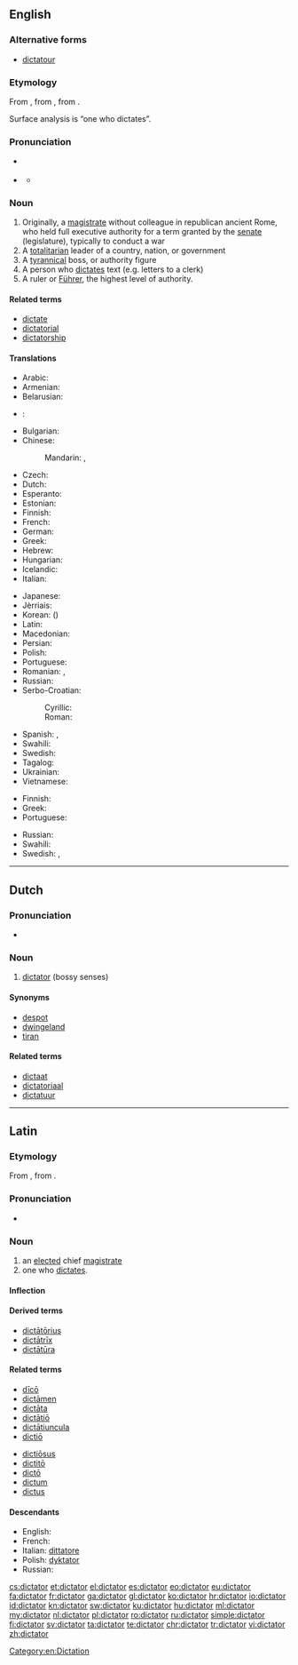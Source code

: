 ==English==
{{wikipedia}}

===Alternative forms===
* [[dictatour]] {{qualifier|obsolete}}

===Etymology===
From {{etyl|la|en}} {{term/t|la|dictātor||a chief magistrate}}, from {{term/t|la|dictō||dictate, prescribe}}, from {{term/t|la|dīcō||say, speak}}.

Surface analysis is {{suffix|dictate|or|t2=(agent)}} “one who dictates”.

===Pronunciation===
* {{a|UK}} {{IPA|/dɪkˈteɪtə(ɹ)/}}
* {{a|US}} {{IPA|/ˈdɪkteɪtəɹ/}}
** {{audio|en-us-dictator.ogg|Audio (US)|lang=en}}

===Noun===
{{en-noun}}

# Originally, a [[magistrate]] without colleague in republican ancient Rome, who held full executive authority for a term granted by the [[senate]] (legislature), typically to conduct a war
# A [[totalitarian]] leader of a country, nation, or government
# A [[tyrannical]] boss, or authority figure
# A person who [[dictate]]s text (e.g. letters to a clerk)
# A ruler or [[Führer]], the highest level of authority.

====Related terms====
* [[dictate]]
* [[dictatorial]]
* [[dictatorship]]

====Translations====
{{trans-top|totalitarian leader of a dictatorship}}
* Arabic: {{t|ar|دكتاتور|m|tr=diktatur, dīktātūr|sc=Arab}}
* Armenian: {{t|hy|բռնապետ|sc=Armn}}
* Belarusian: {{t|be|дыктатар|m|tr=dyktátar|sc=Cyrl}}
* {{ttbc|br}}: {{t|br|diktatour|m}}<!-- -ien {{p}} - ? -->
* Bulgarian: {{t+|bg|диктатор|m|tr=diktátor|sc=Cyrl}}
* Chinese:
*: Mandarin: {{t+|cmn|獨裁者|sc=Hani}}, {{t|cmn|独裁者|tr=dúcáizhě|sc=Hani}}
* Czech: {{t|cs|diktátor|m}}
* Dutch: {{t+|nl|dictator|m}}
* Esperanto: {{t|eo|diktatoro}}
* Estonian: {{t|et|diktaator}}
* Finnish: {{t+|fi|diktaattori}}
* French: {{t+|fr|dictateur|m}}
* German: {{t+|de|Diktator|m}}
* Greek: {{t+|el|δικτάτορας|m|tr=diktátoras}}
* Hebrew: {{t|he|דיקטאטור|m|tr=diqt'at'or|sc=Hebr}}
* Hungarian: {{t+|hu|diktátor}}
* Icelandic: {{t|is|einræðiherra|m}}
* Italian: {{t+|it|dittatore|m}}
{{trans-mid}}
* Japanese: {{t|ja|独裁者|tr=どくさいしゃ, dokusaisha|sc=Jpan}}
* Jèrriais: {{t|roa-jer|dictateur|m}}
* Korean: {{t+|ko|독재자|tr=dokjaeja|sc=Kore}} ({{t+|ko|獨裁者|sc=Kore}})
* Latin: {{t|la|dictator|m}}
* Macedonian: {{t|mk|диктатор|m|tr=diktátor|sc=Cyrl}}
* Persian: {{t+|fa|دیکتاتور|tr=diktâtor|sc=fa-Arab}}
* Polish: {{t+|pl|dyktator|m}}
* Portuguese: {{t+|pt|ditador|m}}
* Romanian: {{t+|ro|dictator|m}}, {{t|ro|dictatori|m-p}}
* Russian: {{t+|ru|диктатор|m|tr=diktátor|sc=Cyrl}}
* Serbo-Croatian:
*: Cyrillic: {{t|sh|диктатор|m}}
*: Roman: {{t|sh|diktator|m}}
* Spanish: {{t+|es|dictador|m}}, {{t|es|dictadora|f}}
* Swahili: {{t+|sw|dikteta}}
* Swedish: {{t+|sv|diktator|c}}
* Tagalog: {{t|tl|diktador}}
* Ukrainian: {{t|uk|диктатор|m|tr=dyktátor|sc=Cyrl}}
* Vietnamese: {{t|vi|kẻ độc tài}}
{{trans-bottom}}

{{trans-top|tyrannical boss, or authority figure}}
* Finnish: {{t+|fi|diktaattori}}
* Greek: {{t+|el|δικτάτορας|m|tr=diktátoras}}
* Portuguese: {{t+|pt|ditador|m}}
{{trans-mid}}
* Russian: {{t+|ru|диктатор|m|tr=diktátor|sc=Cyrl}}
* Swahili: {{t+|sw|dikteta}}
* Swedish: {{t+|sv|diktator|c}}, {{t|sv|envåldshärskare|c}}
{{trans-bottom}}

[[Category:en:Dictation]]

----

==Dutch==

===Pronunciation===
* {{audio|Nl-dictator.ogg|Audio|lang=nl}}

===Noun===
{{nl-noun|m|-:en|pl2=-s|dictatortje}}

# [[#English|dictator]] (bossy senses)

====Synonyms====
* [[despot]]
* [[dwingeland]]
* [[tiran]]

====Related terms====
* [[dictaat]]
* [[dictatoriaal]]
* [[dictatuur]]

----

==Latin==

===Etymology===
From {{term/t|la|dictō||dictate, prescribe}}, from {{term/t|la|dīcō||say, speak}}.

===Pronunciation===
* {{a|Classical}} {{IPA|/dikˈtaː.tor/|lang=la}}

===Noun===
{{la-noun|dictātor|dictatoris|dictātōris|m|third}}

# an [[elected]] chief [[magistrate]]
# one who [[dictate]]s.

====Inflection====
{{la-decl-3rd|dictātor|dictātōr}}

====Derived terms====
* [[dictatorius|dictātōrius]]
* [[dictatrix|dictātrīx]]
* [[dictatura|dictātūra]]

====Related terms====
{{top2}}
* [[dico#Latin|dīcō]]
* [[dictamen|dictāmen]]
* [[dictata|dictāta]]
* [[dictatio|dictātiō]]
* [[dictatiuncula|dictātiuncula]]
* [[dictio|dictiō]]
{{mid2}}
* [[dictiosus|dictiōsus]]
* [[dictito|dictitō]]
* [[dicto|dictō]]
* [[dictum#Latin|dictum]]
* [[dictus#Latin|dictus]]
{{bottom}}

====Descendants====
* English: {{l/en|dictator}}
* French: {{l|fr|dictateur}}
* Italian: [[dittatore]]
* Polish: [[dyktator]]
* Russian: {{l/ru|диктатор}}

[[cs:dictator]]
[[et:dictator]]
[[el:dictator]]
[[es:dictator]]
[[eo:dictator]]
[[eu:dictator]]
[[fa:dictator]]
[[fr:dictator]]
[[ga:dictator]]
[[gl:dictator]]
[[ko:dictator]]
[[hr:dictator]]
[[io:dictator]]
[[id:dictator]]
[[kn:dictator]]
[[sw:dictator]]
[[ku:dictator]]
[[hu:dictator]]
[[ml:dictator]]
[[my:dictator]]
[[nl:dictator]]
[[pl:dictator]]
[[ro:dictator]]
[[ru:dictator]]
[[simple:dictator]]
[[fi:dictator]]
[[sv:dictator]]
[[ta:dictator]]
[[te:dictator]]
[[chr:dictator]]
[[tr:dictator]]
[[vi:dictator]]
[[zh:dictator]]